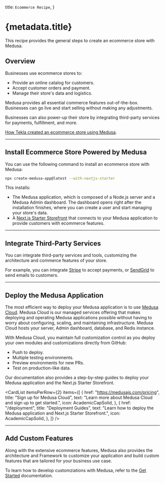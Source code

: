 
  title: `Ecommerce Recipe`,
}

# {metadata.title}

This recipe provides the general steps to create an ecommerce store with Medusa.

## Overview

Businesses use ecommerce stores to:

- Provide an online catalog for customers.
- Accept customer orders and payment.
- Manage their store's data and logistics.

Medusa provides all essential commerce features out-of-the-box. Businesses can go live and start selling without making any adjustments.

Businesses can also power-up their store by integrating third-party services for payments, fulfillment, and more.

<Note title="Related use-case">

[How Tekla created an ecommerce store using Medusa](https://medusajs.com/blog/tekla/).

</Note>

---

## Install Ecommerce Store Powered by Medusa

You can use the following command to install an ecommerce store with Medusa:

```bash
npx create-medusa-app@latest --with-nextjs-starter
```

This installs:

- The Medusa application, which is composed of a Node.js server and a Medusa Admin dashboard. The dashboard opens right after the installation finishes, where you can create a user and start managing your store's data.
- A [Next.js Starter Storefront](../../nextjs-starter/page.mdx) that connects to your Medusa application to provide customers with ecommerce features.

---

## Integrate Third-Party Services

You can integrate third-party services and tools, customizing the architecture and commerce features of your store.

For example, you can integrate [Stripe](../../commerce-modules/payment/payment-provider/stripe/page.mdx) to accept payments, or [SendGrid](../../infrastructure-modules/notification/sendgrid/page.mdx) to send emails to customers.

<Card
  href="/integrations"
  title="Integrations"
  text="Check out available integrations for your Medusa application."
  icon={PuzzleSolid}
/>

---

## Deploy the Medusa Application

The most efficient way to deploy your Medusa application is to use [Medusa Cloud](https://medusajs.com/pricing). Medusa Cloud is our managed services offering that makes deploying and operating Medusa applications possible without having to worry about configuring, scaling, and maintaining infrastructure. Medusa Cloud hosts your server, Admin dashboard, database, and Redis instance.

With Medusa Cloud, you maintain full customization control as you deploy your own modules and customizations directly from GitHub:

- Push to deploy.
- Multiple testing environments.
- Preview environments for new PRs.
- Test on production-like data.

Our documentation also provides a step-by-step guides to deploy your Medusa application and the Next.js Starter Storefront.

<CardList itemsPerRow={2} items={[
  {
    href: "https://medusajs.com/pricing",
    title: "Sign up for Medusa Cloud",
    text: "Learn more about Medusa Cloud and sign up to get started.",
    icon: AcademicCapSolid,
  },
  {
    href: "/deployment",
    title: "Deployment Guides",
    text: "Learn how to deploy the Medusa application and Next.js Starter Storefront.",
    icon: AcademicCapSolid,
  },
]} />

---

## Add Custom Features

Along with the extensive ecommerce features, Medusa also provides the architecture and Framework to customize your application and build custom features that are tailored for your business use case.

To learn how to develop customziations with Medusa, refer to the [Get Started](!docs!/learn) documentation.

